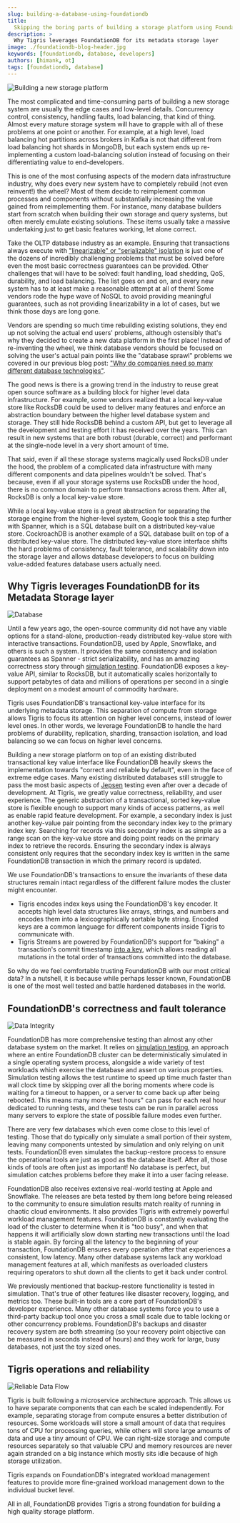 ```yaml
---
slug: building-a-database-using-foundationdb
title:
  Skipping the boring parts of building a storage platform using FoundationDB
description: >
  Why Tigris leverages FoundationDB for its metadata storage layer
image: ./foundationdb-blog-header.jpg
keywords: [foundationdb, database, developers]
authors: [himank, ot]
tags: [foundationdb, database]
---
```


![Building a new storage platform](foundationdb-blog-header.jpg)

The most complicated and time-consuming parts of building a new storage system
are usually the edge cases and low-level details. Concurrency control,
consistency, handling faults, load balancing, that kind of thing. Almost every
mature storage system will have to grapple with all of these problems at one
point or another. For example, at a high level, load balancing hot partitions
across brokers in Kafka is not that different from load balancing hot shards in
MongoDB, but each system ends up re-implementing a custom load-balancing
solution instead of focusing on their differentiating value to end-developers.

This is one of the most confusing aspects of the modern data infrastructure
industry, why does every new system have to completely rebuild (not even
reinvent!) the wheel? Most of them decide to reimplement common processes and
components without substantially increasing the value gained from reimplementing
them. For instance, many database builders start from scratch when building
their own storage and query systems, but often merely emulate existing
solutions. These items usually take a massive undertaking just to get basic
features working, let alone correct.

<!-- truncate-->

Take the OLTP database industry as an example. Ensuring that transactions always
execute with
["linearizable" or "serializable" isolation](https://www.postgresql.org/docs/current/transaction-iso.html#XACT-SERIALIZABLE)
is just one of the dozens of incredibly challenging problems that must be solved
before even the most basic correctness guarantees can be provided. Other
challenges that will have to be solved: fault handling, load shedding, QoS,
durability, and load balancing. The list goes on and on, and every new system
has to at least make a reasonable attempt at all of them! Some vendors rode the
hype wave of NoSQL to avoid providing meaningful guarantees, such as not
providing linearizability in a lot of cases, but we think those days are long
gone.

Vendors are spending so much time rebuilding existing solutions, they end up not
solving the actual end users' problems, although ostensibly that's why they
decided to create a new data platform in the first place! Instead of
re-inventing the wheel, we think database vendors should be focused on solving
the user's actual pain points like the "database sprawl" problems we covered in
our previous blog post:
["Why do companies need so many different database technologies"](../2022-06-27-sprawl/index.mdx).

The good news is there is a growing trend in the industry to reuse great open
source software as a building block for higher level data infrastructure. For
example, some vendors realized that a local key-value store like RocksDB could
be used to deliver many features and enforce an abstraction boundary between the
higher level database system and storage. They still hide RocksDB behind a
custom API, but get to leverage all the development and testing effort it has
received over the years. This can result in new systems that are both robust
(durable, correct) and performant at the single-node level in a very short
amount of time.

That said, even if all these storage systems magically used RocksDB under the
hood, the problem of a complicated data infrastructure with many different
components and data pipelines wouldn't be solved. That's because, even if all
your storage systems use RocksDB under the hood, there is no common domain to
perform transactions across them. After all, RocksDB is only a local key-value
store.

While a local key-value store is a great abstraction for separating the storage
engine from the higher-level system, Google took this a step further with
Spanner, which is a SQL database built on a distributed key-value store.
CockroachDB is another example of a SQL database built on top of a distributed
key-value store. The distributed key-value store interface shifts the hard
problems of consistency, fault tolerance, and scalability down into the storage
layer and allows database developers to focus on building value-added features
database users actually need.

## Why Tigris leverages FoundationDB for its Metadata Storage layer

![Database](database-people.jpg)

Until a few years ago, the open-source community did not have any viable options
for a stand-alone, production-ready distributed key-value store with interactive
transactions. FoundationDB, used by Apple, Snowflake, and others is such a
system. It provides the same consistency and isolation guarantees as Spanner -
strict serializability, and has an amazing correctness story through
[simulation testing](https://apple.github.io/foundationdb/testing.html).
FoundationDB exposes a key-value API, similar to RocksDB, but it automatically
scales horizontally to support petabytes of data and millions of operations per
second in a single deployment on a modest amount of commodity hardware.

Tigris uses FoundationDB's transactional key-value interface for its underlying
metadata storage. This separation of compute from storage allows Tigris to focus
its attention on higher level concerns, instead of lower level ones. In other
words, we leverage FoundationDB to handle the hard problems of durability,
replication, sharding, transaction isolation, and load balancing so we can focus
on higher level concerns.

Building a new storage platform on top of an existing distributed transactional
key value interface like FoundationDB heavily skews the implementation towards
"correct and reliable by default", even in the face of extreme edge cases. Many
existing distributed databases still struggle to pass the most basic aspects of
[Jepsen](https://jepsen.io) testing even after over a decade of development. At
Tigris, we greatly value correctness, reliability, and user experience. The
generic abstraction of a transactional, sorted key-value store is flexible
enough to support many kinds of access patterns, as well as enable rapid feature
development. For example, a secondary index is just another key-value pair
pointing from the secondary index key to the primary index key. Searching for
records via this secondary index is as simple as a range scan on the key-value
store and doing point reads on the primary index to retrieve the records.
Ensuring the secondary index is always consistent only requires that the
secondary index key is written in the same FoundationDB transaction in which the
primary record is updated.

We use FoundationDB's transactions to ensure the invariants of these data
structures remain intact regardless of the different failure modes the cluster
might encounter.

- Tigris encodes index keys using the FoundationDB's key encoder. It accepts
  high level data structures like arrays, strings, and numbers and encodes them
  into a lexicographically sortable byte string. Encoded keys are a common
  language for different components inside Tigris to communicate with.
- Tigris Streams are powered by FoundationDB's support for "baking" a
  transaction's commit timestamp
  [into a key](https://apple.github.io/foundationdb/javadoc/com/apple/foundationdb/tuple/Versionstamp.html),
  which allows reading all mutations in the total order of transactions
  committed into the database.

So why do we feel comfortable trusting FoundationDB with our most critical data?
In a nutshell, it is because while perhaps lesser known, FoundationDB is one of
the most well tested and battle hardened databases in the world.

## FoundationDB's correctness and fault tolerance

![Data Integrity](data-integrity.jpg)

FoundationDB has more comprehensive testing than almost any other database
system on the market. It relies on
[simulation testing](https://apple.github.io/foundationdb/testing.html), an
approach where an entire FoundationDB cluster can be deterministically simulated
in a single operating system process, alongside a wide variety of test workloads
which exercise the database and assert on various properties. Simulation testing
allows the test runtime to speed up time much faster than wall clock time by
skipping over all the boring moments where code is waiting for a timeout to
happen, or a server to come back up after being rebooted. This means many more
"test hours" can pass for each real hour dedicated to running tests, and these
tests can be run in parallel across many servers to explore the state of
possible failure modes even further.

There are very few databases which even come close to this level of testing.
Those that do typically only simulate a small portion of their system, leaving
many components untested by simulation and only relying on unit tests.
FoundationDB even simulates the backup-restore process to ensure the operational
tools are just as good as the database itself. After all, those kinds of tools
are often just as important! No database is perfect, but simulation catches
problems before they make it into a user facing release.

FoundationDB also receives extensive real-world testing at Apple and Snowflake.
The releases are beta tested by them long before being released to the community
to ensure simulation results match reality of running in chaotic cloud
environments. It also provides Tigris with extremely powerful workload
management features. FoundationDB is constantly evaluating the load of the
cluster to determine when it is "too busy", and when that happens it will
artificially slow down starting new transactions until the load is stable again.
By forcing all the latency to the beginning of your transaction, FoundationDB
ensures every operation after that experiences a consistent, low latency. Many
other database systems lack any workload management features at all, which
manifests as overloaded clusters requiring operators to shut down all the
clients to get it back under control.

We previously mentioned that backup-restore functionality is tested in
simulation. That's true of other features like disaster recovery, logging, and
metrics too. These built-in tools are a core part of FoundationDB's developer
experience. Many other database systems force you to use a third-party backup
tool once you cross a small scale due to table locking or other concurrency
problems. FoundationDB's backups and disaster recovery system are both streaming
(so your recovery point objective can be measured in seconds instead of hours)
and they work for large, busy databases, not just the toy sized ones.

## Tigris operations and reliability

![Reliable Data Flow](boat-river.jpg)

Tigris is built following a microservice architecture approach. This allows us
to have separate components that can each be scaled independently. For example,
separating storage from compute ensures a better distribution of resources. Some
workloads will store a small amount of data that requires tons of CPU for
processing queries, while others will store large amounts of data and use a tiny
amount of CPU. We can right-size storage and compute resources separately so
that valuable CPU and memory resources are never again stranded on a big
instance which mostly sits idle because of high storage utilization.

Tigris expands on FoundationDB's integrated workload management features to
provide more fine-grained workload management down to the individual bucket
level.

All in all, FoundationDB provides Tigris a strong foundation for building a high
quality storage platform.
